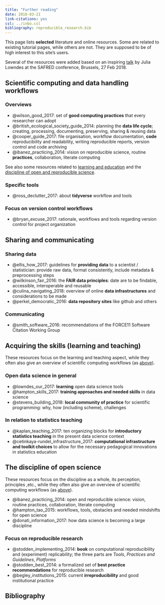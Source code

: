 ```yaml
---
title: "Further reading"
date: 2018-03-21
link-citations: yes
csl: ../inbo.csl
bibliography: reproducible_research.bib
---
```


This page lists **selected** literature and online resources. Some are related to existing tutorial pages, while others are not. They are supposed to be of high interest to this site's users.

Several of the resources were added based on an inspiring
[talk](https://docs.google.com/presentation/d/10KkXEv4r3wWtdKvB6RFOPe809eMNldODaRqQxn-jeME/edit?usp=sharing) 
by Julia Lowndes at the SAFRED conference, Brussels, 27 Feb 2018.



## Scientific computing and data handling workflows

### Overviews {#overviews}

- @wilson_good_2017: set of **good computing practices** that every researcher can adopt
- @british_ecological_society_guide_2014: planning the **data life cycle**; creating, processing, documenting, preserving, sharing & reusing data
- @cooper_guide_2017: file organisation, workflow documentation, **code** reproducibility and readability, writing reproducible reports, version control and code archiving
- @ibanez_practicing_2014: vision on reproducible science, routine **practices**, collaboration, literate computing

See also some resources related to [learning and education](#educate) and the [discipline of open and reproducible science](#discipline).

### Specific tools

- @ross_declutter_2017: about **tidyverse** workflow and tools


### Focus on version control workflows

- @bryan_excuse_2017: rationale, workflows and tools regarding version control for project organization



## Sharing and communicating


### Sharing data

- @ellis_how_2017: guidelines for **providing data** to a scientist / statistician: provide raw data, format consistently, include metadata & preprocessing steps
- @wilkinson_fair_2016: the **FAIR data principles**: date are to be findable, accessible, interoperable and reusable
- @culina_navigating_2018: overview of online **data infrastructures** and considerations to be made
- @perkel_democratic_2016: **data repository sites** like github and others


### Communicating

- @smith_software_2016: recommendations of the FORCE11 Software Citation Working Group



## Acquiring the skills (learning and teaching) {#educate}

These resources focus on the learning and teaching aspect, while they often also give an overview of scientific computing workflows (as [above](#overviews)).

### Open data science in general

- @lowndes_our_2017: **learning** open data science tools
- @hampton_skills_2017: **training approaches and needed skills** in data science
- @stevens_building_2018: **local community of practice** for scientific programming: why, how (including scheme), challenges

### In relation to statistics teaching

- @kaplan_teaching_2017: ten organizing blocks for **introductory statistics teaching** in the present data science context
- @cetinkaya-rundel_infrastructure_2017: **computational infrastructure and toolkit choices** to allow for the necessary pedagogical innovations in statistics education


## The discipline of open science {#discipline}

These resources focus on the discipline as a whole, its perception, principles ,etc., while they often also give an overview of scientific computing workflows (as [above](#overviews)).

- @ibanez_practicing_2014: open and reproducible science: vision, routine practices, collaboration, literate computing
- @hampton_tao_2015: workflows, tools, obstacles and needed mindshifts for open science
- @donati_information_2017: how data science is becoming a large discipline


### Focus on reproducible research

- @stodden_implementing_2014: **book** on computational reproducibility and (experiment) replicability; the three parts are *Tools*, *Practices and Guidelines*, *Platforms*
- @stodden_best_2014: a formalized set of **best practice recommendations** for reproducible research
- @begley_institutions_2015: current **irreproducibility** and good institutional practice




## Bibliography


